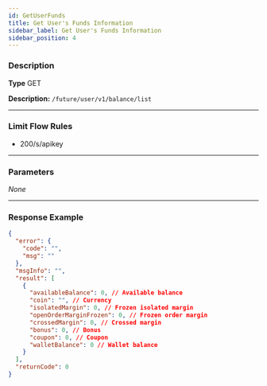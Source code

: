 ```yaml
---
id: GetUserFunds
title: Get User's Funds Information
sidebar_label: Get User's Funds Information
sidebar_position: 4
---
```


### Description

**Type** GET

**Description:** `/future/user/v1/balance/list`

---

### Limit Flow Rules

- 200/s/apikey

---

### Parameters

_None_

---

### Response Example

```json
{
  "error": {
    "code": "",
    "msg": ""
  },
  "msgInfo": "",
  "result": [
    {
      "availableBalance": 0, // Available balance
      "coin": "", // Currency
      "isolatedMargin": 0, // Frozen isolated margin
      "openOrderMarginFrozen": 0, // Frozen order margin
      "crossedMargin": 0, // Crossed margin
      "bonus": 0, // Bonus
      "coupon": 0, // Coupon
      "walletBalance": 0 // Wallet balance
    }
  ],
  "returnCode": 0
}
```
